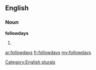 ==English==

===Noun===
'''followdays'''

# {{plural of|[[followday]]}}

[[Category:English plurals]]

[[ar:followdays]]
[[fr:followdays]]
[[my:followdays]]